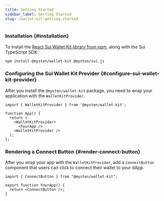 ```yaml
---
title: Getting Started
sidebar_label: Getting Started
slug: /wallet-kit-getting-started
---
```


### Installation {#installation}

To install the [React Sui Wallet Kit library from npm](https://www.npmjs.com/package/@mysten/wallet-kit), along with the Sui TypeScript SDK:

```bash
npm install @mysten/wallet-kit @mysten/sui.js
```

### Configuring the Sui Wallet Kit Provider {#configure-sui-wallet-kit-provider}

After you install the `@mysten/wallet-kit` package, you need to wrap your application with the `WalletKitProvider`.

```tsx
import { WalletKitProvider } from '@mysten/wallet-kit';

function App() {
  return (
    <WalletKitProvider>
      <YourApp />
    <WalletKitProvider />
  );
};
```

### Rendering a Connect Button {#render-connect-button}

After you wrap your app with the `WalletKitProvider`, add a `ConnectButton` component that users can click to connect their wallet to your dApp.

```tsx
import { ConnectButton } from "@mysten/wallet-kit";

export function YourApp() {
  return <ConnectButton />;
}
```
